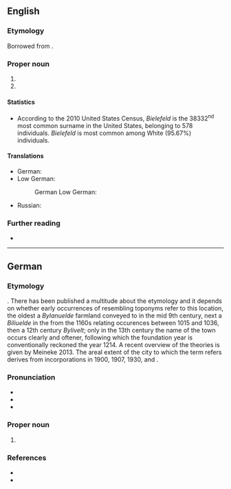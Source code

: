 ==English==
{{wikipedia}}

===Etymology===
Borrowed from {{bor|en|de|Bielefeld}}.

===Proper noun===
{{en-proper noun|~|s}}

# {{place|en|city|s/North Rhine-Westphalia|c/Germany}}
# {{surname|en|[[habitational]]|from=German}}

====Statistics====
* According to the 2010 United States Census, ''Bielefeld'' is the 38332<sup>nd</sup> most common surname in the United States, belonging to 578 individuals. ''Bielefeld'' is most common among White (95.67%) individuals.

====Translations====
{{trans-top|a city in Germany}}
* German: {{t+|de|Bielefeld|n}}
* Low German:
*: German Low German: {{t+|nds-de|Builefeld|n}}
{{trans-mid}}
* Russian: {{t+|ru|Би́лефельд|m|tr=Bílefɛlʹd}}
{{trans-bottom}}

===Further reading===
* {{R:en:DAFN}}

----

==German==
{{wikipedia|lang=de}}

===Etymology===
{{unk|de}}. There has been published a multitude about the etymology and it depends on whether early occurrences of resembling toponyms refer to this location, the oldest a ''Bylanuelde'' farmland conveyed to {{w|Corvey}} in the mid 9th century, next a ''Biliuelde'' in the {{w|Vita Meinwerci|lang=de}} from the 1160s relating occurences between 1015 and 1036, then a 12th century ''Bylivelt''; only in the 13th century the name of the town occurs clearly and oftener, following which the foundation year is conventionally reckoned the year 1214. A recent overview of the theories is given by Meineke 2013. The areal extent of the city to which the term refers derives from incorporations in 1900, 1907, 1930, and {{w|lang=de|Bielefeld-Gesetz|1973}}.

===Pronunciation===
* {{IPA|de|[ˈbiːləfɛlt]}}
* {{audio|de|De-Bielefeld.ogg|audio}}
* {{audio|de|De-Bielefeld2.ogg|Audio}}

===Proper noun===
{{de-proper noun|n|old=1}}

# {{place|de|city|s/North Rhine-Westphalia|c/Germany}}

===References===
* {{R:de:Meineke:2013|pages=38–48}}
* {{cite-web|year=2014|last=Rath|first=Jochen|title=1214: Ersterwähnung Bielefelds als Stadt|work=Stadtarchiv Bielefeld|url=https://www.bielefeld.de/de/biju/stadtar/rc/rar/01012014.html}}